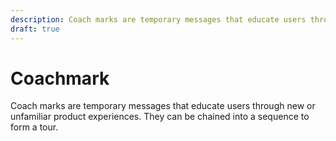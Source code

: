 ```yaml
---
description: Coach marks are temporary messages that educate users through new or unfamiliar product experiences. They can be chained into a sequence to form a tour.
draft: true
---
```


# Coachmark

<HeaderComponent
  htmlTag="studs-coachmark"
  jsxTag="StudsCoachMark"
  version="Since 2.0"
  status="Draft"
  urlGithub="overlays/coachmark.ts"
  urlStrbook="studs-overlays-coachmark--docs"
/>

Coach marks are temporary messages that educate users through new or unfamiliar product experiences. They can be chained into a sequence to form a tour.
